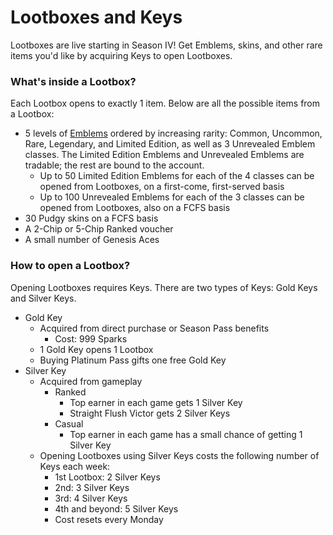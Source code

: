 # Lootboxes and Keys

Lootboxes are live starting in Season IV! Get Emblems, skins, and other rare items you'd like by acquiring Keys to open Lootboxes.

### What's inside a Lootbox?

Each Lootbox opens to exactly 1 item. Below are all the possible items from a Lootbox:

- 5 levels of [Emblems](emblems) ordered by increasing rarity: Common, Uncommon, Rare, Legendary, and Limited Edition, as well as 3 Unrevealed Emblem classes. The Limited Edition Emblems and Unrevealed Emblems are tradable; the rest are bound to the account.
  - Up to 50 Limited Edition Emblems for each of the 4 classes can be opened from Lootboxes, on a first-come, first-served basis
  - Up to 100 Unrevealed Emblems for each of the 3 classes can be opened from Lootboxes, also on a FCFS basis
- 30 Pudgy skins on a FCFS basis
- A 2-Chip or 5-Chip Ranked voucher
- A small number of Genesis Aces

### How to open a Lootbox?

Opening Lootboxes requires Keys. There are two types of Keys: Gold Keys and Silver Keys.

- Gold Key
  - Acquired from direct purchase or Season Pass benefits
    - Cost: 999 Sparks
  - 1 Gold Key opens 1 Lootbox
  - Buying Platinum Pass gifts one free Gold Key
- Silver Key
  - Acquired from gameplay
    - Ranked
      - Top earner in each game gets 1 Silver Key
      - Straight Flush Victor gets 2 Silver Keys
    - Casual
      - Top earner in each game has a small chance of getting 1 Silver Key
  - Opening Lootboxes using Silver Keys costs the following number of Keys each week:
    - 1st Lootbox: 2 Silver Keys
    - 2nd: 3 Silver Keys
    - 3rd: 4 Silver Keys
    - 4th and beyond: 5 Silver Keys
    - Cost resets every Monday
